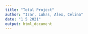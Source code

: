 ```yaml
---
title: "Total Project"
author: "Izar, Lukas, Alex, Celina"
date: "1 5 2021"
output: html_document
---
```


```r

```

```r

```

```r

```

